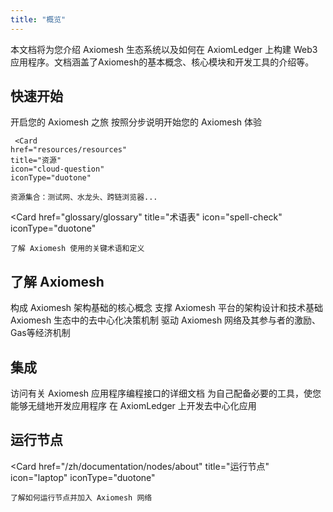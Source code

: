 ```yaml
---
title: "概览"
---
```


本文档将为您介绍 Axiomesh 生态系统以及如何在 AxiomLedger 上构建 Web3 应用程序。文档涵盖了Axiomesh的基本概念、核心模块和开发工具的介绍等。

## 快速开始

<CardGroup cols={2}>
  <Card
    href="introduction/introduction"
    title="项目简介"
    icon="file-lines"
    iconType="duotone"
  >
    开启您的 Axiomesh 之旅
  </Card>
  <Card
    href="quick-start/quick_start"
    title="第一笔交易"
    icon="money-simple-from-bracket"
    iconType="duotone"
  >
    按照分步说明开始您的 Axiomesh 体验
  </Card>
 
     <Card
    href="resources/resources"
    title="资源"
    icon="cloud-question"
    iconType="duotone"
  >
    资源集合：测试网、水龙头、跨链浏览器...
  </Card>

 <Card
    href="glossary/glossary"
    title="术语表"
    icon="spell-check"
    iconType="duotone"
  >
    了解 Axiomesh 使用的关键术语和定义
  </Card>
   </CardGroup>


## 了解 Axiomesh

<CardGroup cols={2}>
  <Card
    href="/zh/documentation/core-concepts/accounts"
    title="核心概念"
    icon="book-open"
    iconType="duotone"
  >
    构成 Axiomesh 架构基础的核心概念
  </Card>
  <Card
    href="/zh/documentation/system-design/architecture"
    title="系统设计"
    icon="computer-classic"
    iconType="duotone"
  >
    支撑 Axiomesh 平台的架构设计和技术基础
  </Card>
 <Card
    href="/zh/documentation/governance/committee"
    title="治理"
    icon="sitemap"
    iconType="duotone"
  >
    Axiomesh 生态中的去中心化决策机制
  </Card>
 <Card
    href="/zh/documentation/economics/overview"
    title="经济"
    icon="coins"
    iconType="duotone"
  >
    驱动 Axiomesh 网络及其参与者的激励、Gas等经济机制
  </Card>
   </CardGroup>


## 集成

<CardGroup cols={2}>
  <Card
    href="/zh/api-reference/introduction/jsonrpc-Introduction"
    title="API"
    icon="cloud"
    iconType="duotone"
  >
    访问有关 Axiomesh 应用程序编程接口的详细文档
  </Card>
  <Card
    href="/zh/sdks/introduction"
    title="SDKs"
    icon="toolbox"
    iconType="duotone"
  >
    为自己配备必要的工具，使您能够无缝地开发应用程序
  </Card>
  <Card
    href="quick-start/building_dapps"
    title="构建Dapp"
    icon="grid-2"
    iconType="duotone"
  >
    在 AxiomLedger 上开发去中心化应用
  </Card>
   </CardGroup>

## 运行节点

<Card
    href="/zh/documentation/nodes/about"
    title="运行节点"
    icon="laptop"
    iconType="duotone"
>
    了解如何运行节点并加入 Axiomesh 网络
</Card>

